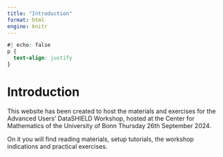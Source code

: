 ```yaml
---
title: "Introduction"
format: html
engine: knitr
---
```


```css
#| echo: false
p {
  text-align: justify
}
```

# Introduction 

This website has been created to host the materials and exercises for the Advanced Users' DataSHIELD Workshop, hosted at the Center for Mathematics of the University of Bonn Thursday 26th September 2024.

On it you will find reading materials, setup tutorials, the workshop indications and practical exercises.